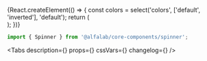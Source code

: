 


<Meta
    title='Компоненты/Spinner'
    component={Spinner}
/>


<!-- Canvas -->

<Story name='Spinner'>
    {React.createElement(() => {
        const colors = select('colors', ['default', 'inverted'], 'default');
        return (
            <div style={{
                backgroundColor: colors === 'inverted' ? 'var(--color-light-bg-primary-inverted)' : 'transparent',
                padding: '8px',
                position: 'absolute',
                top: 0,
                left: 0,
                right: 0,
                bottom: 0,
            }}>
                <Spinner
                    size={ select('size', ['xs', 's', 'm'], 's') }
                    visible={ boolean('visible', true) }
                    colors={ colors }
                />
            </div>
        );
    })}
</Story>


<!-- Docs -->

<ComponentHeader
    name='Spinner'
    version={version}
    package='@alfalab/core-components/spinner'
    design='https://www.figma.com/file/cdNnkh2QdxuvYLrBm4cubM/Web-%3A%3A-Core-Default-Components?node-id=8493%3A48194'
/>

```jsx
import { Spinner } from '@alfalab/core-components/spinner';
```

<Tabs
    description={<Description />}
    props={<Props of={SpinnerTS} />}
    cssVars={<CssVars css={styles} />}
    changelog={<Changelog />}
/>
